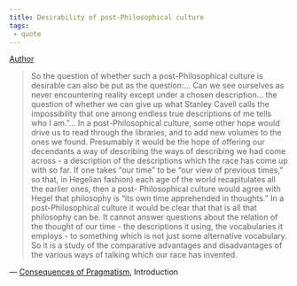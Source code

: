 ```yaml
---
title: Desirability of post-Philosophical culture
tags:
 - quote
---
```


[Author](/docs/phil/people/Richard Rorty.html)


> So the question of whether such a post-Philosophical culture is desirable can also be put as the question:... Can we see ourselves as never encountering reality except under a chosen description... the question of whether we can give up what Stanley Cavell calls the impossibility that one among endless true descriptions of me tells who I am."... In a post-Philosophical culture, some other hope would drive us to read through the libraries, and to add new volumes to the ones we found. Presumably it would be the hope of offering our decendants a way of describing the ways of describing we had come across - a description of the descriptions which the race has come up with so far. If one takes "our time" to be "our view of previous times," so that, in Hegelian fashion) each age of the world recapitulates all the earlier ones, then a post- Philosophical culture would agree with Hegel that philosophy is "its own time apprehended in thoughts." In a post-Philosophical culture it would be clear that that is all that philosophy can be. It cannot answer questions about the relation of the thought of our time - the descriptions it using, the vocabularies it employs - to something which is not just some alternative vocabulary. So it is a study of the comparative advantages and disadvantages of the various ways of talking which our race has invented.

— [Consequences of Pragmatism](/docs/phil/works/Consequences of Pragmatism.html), Introduction